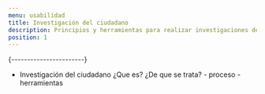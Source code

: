 ```yaml
---
menu: usabilidad
title: Investigación del ciudadano 
description: Principios y herramientas para realizar investigaciones de usuario
position: 1
---
```


 {-----------------------}
- Investigación del ciudadano
      ¿Que es?
      ¿De que se trata?
      - proceso
      -herramientas
